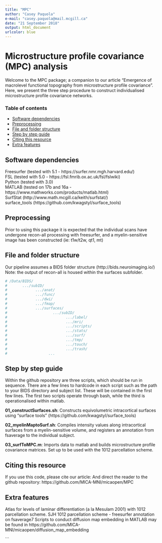 ```yaml
---
title: "MPC"
author: "Casey Paquola"
e-mail: "casey.paquola@mail.mcgill.ca"
date: "21 September 2018"
output: html_document
urlcolor: blue
---
```


# Microstructure profile covariance (MPC) analysis
Welcome to the MPC package; a companion to our article "Emergence of macrolevel functional topography from microstructure profile covariance". Here, we present the three step procedure to construct individualised microstructure profile covariance networks.

### Table of contents
* [Software dependencies](#software-dependencies)   
* [Preprocessing](#preprocessing)   
* [File and folder structure](#file-and-folder-structure)   
* [Step by step guide](#step-by-step-guide)   
* [Citing this resource](#citing-this-resource)   
* [Extra features](#extra-features)   

## Software dependencies
Freesurfer (tested with 5.1 - https://surfer.nmr.mgh.harvard.edu/)   
FSL (tested with 5.0 - https://fsl.fmrib.ox.ac.uk/fsl/fslwiki)   
Python (tested with 3.0)   
MATLAB (tested on 17b and 16a - https://www.mathworks.com/products/matlab.html)   
SurfStat (http://www.math.mcgill.ca/keith/surfstat/)   
surface_tools (https://github.com/kwagstyl/surface_tools)   

## Preprocessing
Prior to using this package it is expected that the individual scans have undergone recon-all processing with freesurfer, and a myelin-sensitive image has been constructed (ie: t1w/t2w, qt1, mt)

## File and folder structure
Our pipeline assumes a BIDS folder structure (http://bids.neuroimaging.io/)
Note: the output of recon-all is housed within the surfaces subfolder.
```r
# /Data/BIDS/   
#       .../subID/   
#             .../anat/  
#             .../func/  
#             .../dwi/   
#             .../fmap/   
#             .../surfaces/   
#                     .../subID/   
#                           .../label/   
#                           .../mri/   
#                           .../scripts/   
#                           .../stats/   
#                           .../surf/   
#                           .../tmp/   
#                           .../touch/   
#                           .../trash/   
#                   ...   
```   

## Step by step guide
Within the github repository are three scripts, which should be run in sequence. There are a few lines to hardcode in each script such as the path to your BIDS directory and subject list. These will be contained in the first few lines. The first two scripts operate through bash, while the third is operationalised within matlab. 

**01_constructSurfaces.sh**: Constructs equivolumetric intracortical surfaces using "surface tools" (https://github.com/kwagstyl/surface_tools)

**02_myelinMaptoSurf.sh**: Compiles intensity values along intracortical surfaces from a myelin-sensitive volume, and registers an annotation from fsaverage to the individual subject.

**03_surfToMPC.m**: Imports data to matlab and builds microstructure profile covariance matrices. Set up to be used with the 1012 parcellation scheme.

## Citing this resource
If you use this code, please cite our article:
And direct the reader to the github repository: https://github.com/MICA-MNI/micaopen/MPC

## Extra features
Atlas for levels of laminar differentiation (a la Mesulam 2001) with 1012 parcellation scheme.
SJH 1012 parcellation scheme - freesurfer annotation on fsaverage7
Scripts to conduct diffusion map embedding in MATLAB may be found in https://github.com/MICA-MNI/micaopen/diffusion_map_embedding

```